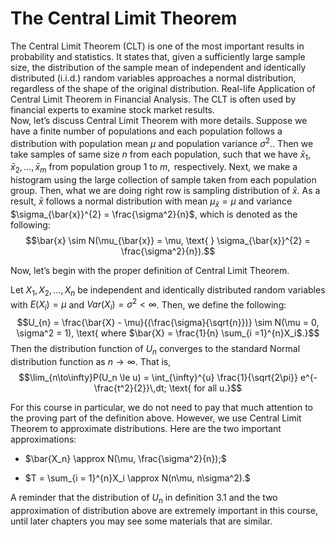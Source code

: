 # The Central Limit Theorem

The Central Limit Theorem (CLT) is one of the most important results in
probability and statistics. It states that, given a sufficiently large
sample size, the distribution of the sample mean of independent and
identically distributed (i.i.d.) random variables approaches a normal
distribution, regardless of the shape of the original distribution.
Real-life Application of Central Limit Theorem in Financial Analysis.
The CLT is often used by financial experts to examine stock market
results.\
Now, let's discuss Central Limit Theorem with more details. Suppose we
have a finite number of populations and each population follows a
distribution with population mean $\mu$ and population variance
$\sigma^2.$. Then we take samples of same size $n$ from each population,
such that we have $\bar{x}_1, \bar{x}_2, ..., \bar{x}_m$ from population
group $1 \text{ to } m, \text{ respectively.}$ Next, we make a histogram
using the large collection of sample taken from each population group.
Then, what we are doing right row is sampling distribution of $\bar{x}$.
As a result, $\bar{x}$ follows a normal distribution with mean
$\mu_{\bar{x}} = \mu$ and variance
$\sigma_{\bar{x}}^{2} = \frac{\sigma^2}{n}$, which is denoted as the
following:
$$\bar{x} \sim N(\mu_{\bar{x}} = \mu, \text{ } \sigma_{\bar{x}}^{2} = \frac{\sigma^2}{n}).$$

Now, let's begin with the proper definition of Central Limit Theorem.

::: definition
Let $X_1, X_2, ..., X_n$ be independent and identically distributed
random variables with $E(X_i) = \mu$ and $Var(X_i) = \sigma^2 < \infty$.
Then, we define the following:
$$U_{n} = \frac{\bar{X} - \mu}{(\frac{\sigma}{\sqrt{n}})} \sim N(\mu = 0, \sigma^2 = 1), \text{ where $\bar{X} = \frac{1}{n} \sum_{i =1}^{n}X_i$.}$$
Then the distribution function of $U_{n}$ converges to the standard
Normal distribution function as $n \longrightarrow \infty$. That is,
$$\lim_{n\to\infty}P(U_n \le u) = \int_{\infty}^{u} \frac{1}{\sqrt{2\pi}} e^{-\frac{t^2}{2}}\,dt; \text{ for all u.}$$
:::

For this course in particular, we do not need to pay that much attention
to the proving part of the definition above. However, we use Central
Limit Theorem to approximate distributions. Here are the two important
approximations:

- $\bar{X_n} \approx N(\mu, \frac{\sigma^2}{n});$

- $T = \sum_{i = 1}^{n}X_i \approx N(n\mu, n\sigma^2).$

A reminder that the distribution of $U_n$ in definition $3.1$ and the
two approximation of distribution above are extremely important in this
course, until later chapters you may see some materials that are
similar.
